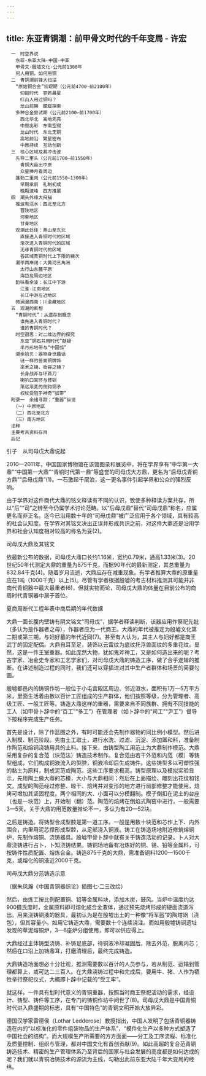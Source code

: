 ```yaml
---
---
---
```

title: 东亚青铜潮：前甲骨文时代的千年变局 - 许宏
---


```
　一　时空界说
　　东亚·东亚大陆·中国·中亚
　　甲骨文·殷墟文化·公元前1300年
　　何人用铜，如何用铜
　二　青铜潮前锋大扫描
　　“原始铜合金”初现期（公元前4700—前2100年）
　　　仰韶时代　寥若晨星
　　　红山人用过铜吗？
　　　龙山前期　朦胧探索
　　多种合金尝试期（公元前2100—前1700年）
　　　西北华北　高地先亮
　　　中原出彩　东南空寂
　　　龙山时代　东北无铜
　　　高地前沿　繁星密布
　　　中原持续　互动创新
　三　核心区域及其冲击波
　　先导二里头（公元前1700—前1550年）
　　　青铜大邑出中原
　　　众星捧月看周边
　　蓬勃二里岗（公元前1550—1300年）
　　　早期承前　礼制初成
　　　晚期波峰　四方推展
　四　潮头外缘大扫描
　　推波有活水：西北至北方
　　　晋陕地区
　　　河套地区
　　　甘青地区
　　观潮此处佳：燕山至东北
　　　直接进入青铜时代的区域
　　　渐次进入青铜时代的区域
　　　无缘青铜时代的区域
　　　各区域青铜时代上下限的梯次
　　潮平两岸阔：大黄河三角洲
　　　太行山东麓平原
　　　海岱及周边地区
　　韵味看余波：长江中下游
　　　江淮-江南地区
　　　长江中游左近地区
　　微澜漫西南：川渝藏地区
　五　观潮的断想
　　“青铜时代”：从遗存到概念
　　　谁先进入青铜时代？
　　　谁的青铜时代？
　　时空遐思：对二维边界的探究
　　　东亚“铜石并用时代”献疑
　　　半月形地带与“中国弧”
　　潮余拾贝：器物身世趣话
　　　谜一样的兽面铜牌饰
　　　巫术之镜，妆容之镜？
　　　长身战斧与环首刀
　　　喇叭口耳环与臂钏
　　　渐远渐变的倒钩铜矛
　　　权杖受阻于神奇“弧带”
　附录一　余绪寻踪：“重器”纵览
　　（一）中原地区
　　（二）西北至北方
　　（三）南方地区
　注释
　主要考古资料存目
　后记
```






引子　从司母戊大鼎说起


2010—2011年，中国国家博物馆在该馆图录和展览中，将在学界享有“中华第一大鼎”“中国第一大鼎”“青铜时代第一鼎”等盛誉的司母戊大方鼎，更名为“后母戊青铜方鼎”“后母戊鼎”(1)。一石激起千层浪，这一更名事件引起学界和公众的强烈反响。

由于学界对这件商代大鼎的铭文释读有不同的认识，致使多种释读方案共存，所以“后”“司”之辨至今仍属学术讨论范畴。以“后母戊鼎”替代“司母戊鼎”称名，应属更名而非正名。迄今已沿用数十年的“司母戊鼎”被广泛应用于各个领域，具有较高的社会认知度。在学界对其铭文决出正误并形成共识之前，对这件大鼎还是沿用学界和社会认知度相对较高的称名为妥(2)。

司母戊大鼎及其铭文



依最新公布的数据，司母戊大鼎口长约1.16米，宽约0.79米，通高1.33米(3)。20世纪50年代测定大鼎的重量为875千克，而据90年代的最新测定，其总重量为832.84千克(4)。随着岁月流逝，大鼎应存在减重现象。有学者推算大鼎的原重量应在1吨（1000千克）以上(5)。尽管有学者根据殷墟的考古材料推测其可能并非商代青铜器中最大最重者(6)，但就实物而论，司母戊大鼎的体量在目前公布的商周时代青铜器中居于首位。

夏商周断代工程年表中商后期的年代数据



大鼎一面长腹内壁铸有阴文铭文“司母戊”，据学者释读判断，该器应用作祭祀先妣（多认为是作器者之母），作器者应为一代商王。大鼎的年代被推定为殷墟文化第二期或第三期，与妇好墓的年代近同(7)。甚至有人认为，其主人与妇好都是商王武丁的固定配偶。大鼎自耳至足，装饰以云雷纹为底纹托浮兽面纹的多重花纹。显然，这是一件王室重器。如此庞然大物，犹如鬼斧神工，又是如何造出来的呢？考古学家、冶金史专家和工艺学家们，对司母戊大鼎的铸造工序，做了合乎逻辑的推断。在讲述制造过程的同时，我们还可以穿插进对其中生产者群体和场景的简要勾画。

殷墟都邑内的铸铜作坊一般位于小屯宫殿区周边、邻近洹水，面积有1万—5万平方米，里面生活着由数以百计工匠组成的生产群体，他们按照等级，分为管理者、高级工匠、一般工匠等。铸造大鼎这样的重器，需要来自不同族群、拥有不同技能的工人（如甲骨卜辞中的“百工”“多工”）在管理者（如卜辞中的“司工”“尹工”）督导下按程序完成生产任务。

首先是设计，除了作蓝图之外，有时可能还会先制作器物的同比例小模型。然后进入制模、制范阶段。先由土工取土，进行水洗、过滤、沉淀、添加羼和料，准备制作陶范和熔铜浇铸用具的土料。接下来，由铸型陶工用范土为大鼎制作模范。大鼎采用复杂的复合范（块范法）铸造技术制作。复合范由若干外范和内范（模）等铸型组成，它们构成铜液流入的型腔，铜液冷却后生成铸件。这些铸型多以可塑性强的黏土为原料，制成泥范或陶范。这些工序要求极高。铸型原理以及模拟实验显示，先用陶土做大鼎的芯模，大小与大鼎相同；然后在上面描绘、雕刻出花纹和铭文。成型的陶范经过修整、晾干、焙烤并对变形的地方进行局部修整才能使用，焙烤可增加其坚固程度。两个相同的大、小面可以分模翻制。模子倒扣在泥土的台座（也是一块范）上，开始制（翻）范。陶范的焙烤在倒焰式陶窑中进行，一般需要3—5天。关于大鼎的用范数量推论不一，多认为有20—52块。

之后是铸造。将铸型合成型腔是第一道工序。一般是用数十块范和芯作上下、内外围合，内里用泥芯撑形成型腔，从足部浇入铜液。铸工在铸造场地附近修筑熔铜炉，先制作熔铜、浇铸器具。殷墟甲骨卜辞中就有关于铸造活动的记录。卜人对大鼎浇铸进行占卜，卜知浇铸结果。铸铜场地备有冶炼好的铜、锡、铅等金属料，可按铸件性质配置、熔炼合金。铸造875千克的大鼎，需准备铜料1200—1500千克，或熔化的铜液近2000千克。

司母戊大鼎分范铸造示意

（据朱凤瀚《中国青铜器综论》插图七·二三改绘）



然后，由炼工按比例配置铜、铅等金属料块，添加木炭，鼓风。当炉中温度约达900摄氏度时，金属原料即可熔化成合金液体，通过预先烧烤形成的硬面流道泻出。用来浇铸铜液的器具，最初认为是在殷墟出土的一种像“将军盔”的陶坩埚（浇包），但其容量小，如用它铸造大鼎，需要数十个连续浇注。而如用殷墟铸铜遗址发现的草泥熔铜炉，3—6座炉分组使用，即可以供应得上。

大鼎经过主体铸型浇铸、补铸足底部，待铜液冷却凝固后，除去外范，脱离内芯；然后在口沿上加铸鼎耳，打磨清理后，最终完成铸造。

大鼎铸造场面想必十分壮观，推测需要数以百计的人员参与，若从制范、运输到管理都算上，或可达二三百人。在大鼎浇铸过程中和完成后，要用牛、猪、人作为牺牲举行祭祀仪式，大概即卜辞中记载的“受工牢”。

就这样，一件具有划时代意义的青铜重器，按照当时商王祭祀活动的需求，经设计、铸型、铸件等工序，在专门的铸铜作坊中问世了(8)。司母戊大鼎是中国青铜时代进入鼎盛期的标志，具有“中国特色”的青铜文明开始大放异彩。

德国汉学家雷德侯（Lothar Ledderose）教授指出，中国人发明了包括青铜器铸造在内的“以标准化的零件组装物品的生产体系”，“模件化生产以多种方式塑造了中国社会的结构”。而大规模生产所需要的方方面面——分工及工序流程、标准化及质量控制、组织与管理，都对中国文化有首创贡献(9)。如此高超的复合范青铜铸造技术、精密的生产管理体系乃至背后的国家与社会发展的高度都是如何达成的呢？我们就以青铜冶铸技术的源流为主线，勾勒出此前东亚大陆千年大变局的经纬。